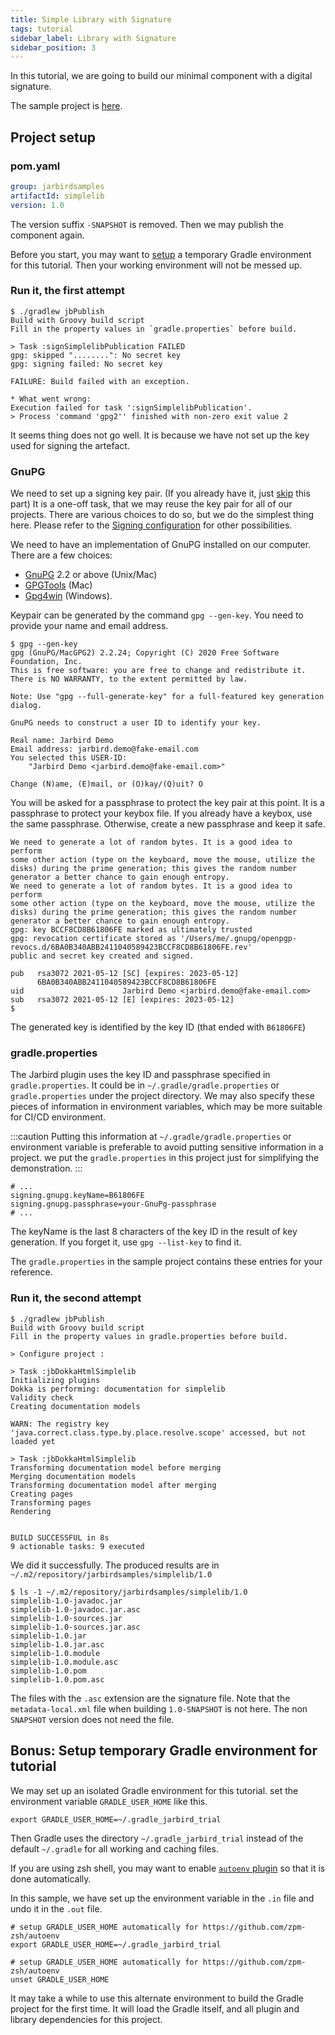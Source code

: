 ```yaml
---
title: Simple Library with Signature
tags: tutorial
sidebar_label: Library with Signature
sidebar_position: 3
---
```

In this tutorial, we are going to build our minimal component with a digital signature.

The sample project is [here](https://github.com/hkhc/jarbird-samples/tree/master/simplelib-sign).

## <a name="project-setup"></a>Project setup

### pom.yaml

```yaml title="pom.yaml" {3}
group: jarbirdsamples
artifactId: simplelib
version: 1.0
```

The version suffix `-SNAPSHOT` is removed. Then we may publish the component again.

Before you start, you may want to [setup](#gradle-home) a temporary Gradle environment for this tutorial. Then your working environment will not be messed up.

### Run it, the first attempt

```text
$ ./gradlew jbPublish                                           
Build with Groovy build script
Fill in the property values in `gradle.properties` before build.

> Task :signSimplelibPublication FAILED
gpg: skipped "........": No secret key
gpg: signing failed: No secret key

FAILURE: Build failed with an exception.

* What went wrong:
Execution failed for task ':signSimplelibPublication'.
> Process 'command 'gpg2'' finished with non-zero exit value 2
```

It seems thing does not go well. It is because we have not set up the key used for signing the artefact.

### GnuPG

We need to set up a signing key pair. (If you already have it, just [skip](#project-setup) this part) It is a one-off task, that we may reuse the key pair for all of our projects. There are various choices to do so, but we do the simplest thing here. Please refer to the [Signing configuration](../reference/pub#signing) for other possibilities.

We need to have an implementation of GnuPG installed on our computer. There are a few choices:

- [GnuPG](https://gnupg.org/) 2.2 or above (Unix/Mac)
- [GPGTools](https://gpgtools.org) (Mac)
- [Gpg4win](https://gpg4win.org) (Windows).

Keypair can be generated by the command `gpg --gen-key`. You need to provide your name and email address.

```shell-session {10,11,15}
$ gpg --gen-key
gpg (GnuPG/MacGPG2) 2.2.24; Copyright (C) 2020 Free Software Foundation, Inc.
This is free software: you are free to change and redistribute it.
There is NO WARRANTY, to the extent permitted by law.

Note: Use "gpg --full-generate-key" for a full-featured key generation dialog.

GnuPG needs to construct a user ID to identify your key.

Real name: Jarbird Demo
Email address: jarbird.demo@fake-email.com
You selected this USER-ID:
    "Jarbird Demo <jarbird.demo@fake-email.com>"

Change (N)ame, (E)mail, or (O)kay/(Q)uit? O
```

You will be asked for a passphrase to protect the key pair at this point. It is a passphrase to protect your keybox file. If you already have a keybox, use the same passphrase. Otherwise, create a new passphrase and keep it safe.

```shell-session {14}
We need to generate a lot of random bytes. It is a good idea to perform
some other action (type on the keyboard, move the mouse, utilize the
disks) during the prime generation; this gives the random number
generator a better chance to gain enough entropy.
We need to generate a lot of random bytes. It is a good idea to perform
some other action (type on the keyboard, move the mouse, utilize the
disks) during the prime generation; this gives the random number
generator a better chance to gain enough entropy.
gpg: key BCCF8CD8B61806FE marked as ultimately trusted
gpg: revocation certificate stored as '/Users/me/.gnupg/openpgp-revocs.d/6BA0B340ABB2411040589423BCCF8CD8B61806FE.rev'
public and secret key created and signed.

pub   rsa3072 2021-05-12 [SC] [expires: 2023-05-12]
      6BA0B340ABB2411040589423BCCF8CD8B61806FE
uid                      Jarbird Demo <jarbird.demo@fake-email.com>
sub   rsa3072 2021-05-12 [E] [expires: 2023-05-12]
$
```

The generated key is identified by the key ID (that ended with `B61806FE`)

### gradle.properties

The Jarbird plugin uses the key ID and passphrase specified in `gradle.properties`. It could be in `~/.gradle/gradle.properties` or `gradle.properties` under the project directory. We may also specify these pieces of information in environment variables, which may be more suitable for CI/CD environment.

:::caution
Putting this information at `~/.gradle/gradle.properties` or environment variable is preferable to avoid putting sensitive information in a project. we put the `gradle.properties` in this project just for simplifying the demonstration.
:::

```properties title="gradle.properties"
# ...
signing.gnupg.keyName=B61806FE
signing.gnupg.passphrase=your-GnuPg-passphrase
# ...
```

The keyName is the last 8 characters of the key ID in the result of key generation. If you forget it, use `gpg --list-key` to find it.

The `gradle.properties` in the sample project contains these entries for your reference.

### Run it, the second attempt

```shell-session {4}
$ ./gradlew jbPublish
Build with Groovy build script
Fill in the property values in gradle.properties before build.

> Configure project :

> Task :jbDokkaHtmlSimplelib
Initializing plugins
Dokka is performing: documentation for simplelib
Validity check
Creating documentation models

WARN: The registry key 'java.correct.class.type.by.place.resolve.scope' accessed, but not loaded yet

> Task :jbDokkaHtmlSimplelib
Transforming documentation model before merging
Merging documentation models
Transforming documentation model after merging
Creating pages
Transforming pages
Rendering


BUILD SUCCESSFUL in 8s
9 actionable tasks: 9 executed
```

We did it successfully. The produced results are in `~/.m2/repository/jarbirdsamples/simplelib/1.0`

```shell-session
$ ls -1 ~/.m2/repository/jarbirdsamples/simplelib/1.0
simplelib-1.0-javadoc.jar
simplelib-1.0-javadoc.jar.asc
simplelib-1.0-sources.jar
simplelib-1.0-sources.jar.asc
simplelib-1.0.jar
simplelib-1.0.jar.asc
simplelib-1.0.module
simplelib-1.0.module.asc
simplelib-1.0.pom
simplelib-1.0.pom.asc
```

The files with the `.asc` extension are the signature file. Note that the `metadata-local.xml` file when building `1.0-SNAPSHOT` is not here. The non `SNAPSHOT` version does not need the file.

## Bonus: Setup temporary Gradle environment for tutorial <a href="#gradle-home"></a>

We may set up an isolated Gradle environment for this tutorial. set the environment variable `GRADLE_USER_HOME` like this.

```shell-session
export GRADLE_USER_HOME=~/.gradle_jarbird_trial
```

Then Gradle uses the directory `~/.gradle_jarbird_trial` instead of the default `~/.gradle` for all working and caching files.

If you are using zsh shell, you may want to enable [`autoenv` plugin](https://github.com/zpm-zsh/autoenv) so that it is done automatically.

In this sample, we have set up the environment variable in the `.in` file and undo it in the `.out` file.

```shell-session title=".in"
# setup GRADLE_USER_HOME automatically for https://github.com/zpm-zsh/autoenv
export GRADLE_USER_HOME=~/.gradle_jarbird_trial
```

```shell-session title=".out"
# setup GRADLE_USER_HOME automatically for https://github.com/zpm-zsh/autoenv
unset GRADLE_USER_HOME
```

It may take a while to use this alternate environment to build the Gradle project for the first time. It will load the Gradle itself, and all plugin and library dependencies for this project.
